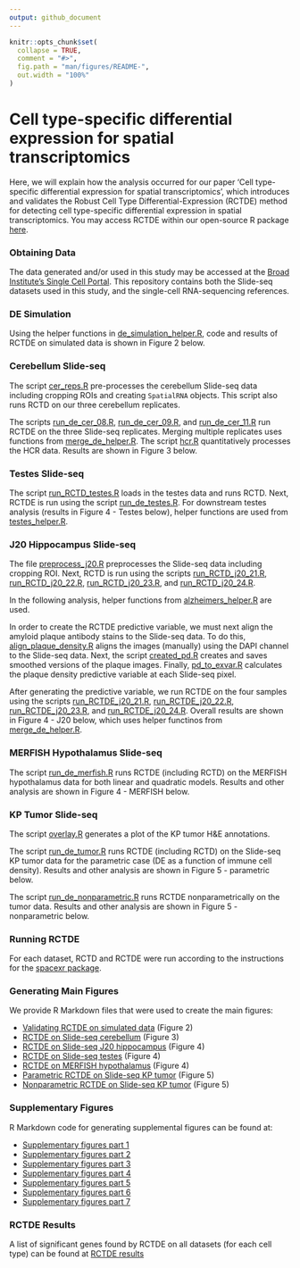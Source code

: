 ```yaml
---
output: github_document
---
```


<!-- README.md is generated from README.Rmd. Please edit that file -->

```r
knitr::opts_chunk$set(
  collapse = TRUE,
  comment = "#>",
  fig.path = "man/figures/README-",
  out.width = "100%"
)
```

# Cell type-specific differential expression for spatial transcriptomics

<!-- badges: start -->
<!-- badges: end -->

Here, we will explain how the analysis occurred for our paper 'Cell type-specific differential expression for spatial transcriptomics',
which introduces and validates the Robust Cell Type Differential-Expression (RCTDE) method for detecting cell type-specific differential expression in spatial transcriptomics. You may access RCTDE within our open-source R package [here](https://github.com/dmcable/spacexr).

### Obtaining Data

The data generated and/or used in this study may be accessed at the [Broad Institute's Single Cell Portal](https://singlecell.broadinstitute.org/single_cell/study/SCP1663). This repository contains
both the Slide-seq datasets used in this study, and the single-cell RNA-sequencing references.

### DE Simulation

Using the helper functions in [de_simulation_helper.R](https://github.com/dmcable/spacexr/tree/master/AnalysisRCTDE/helper_functions/de_simulation_helper.R), code and results of RCTDE on simulated data is 
shown in Figure 2 below.

### Cerebellum Slide-seq

The script [cer_reps.R](https://github.com/dmcable/spacexr/tree/master/AnalysisRCTDE/Preprocessing_and_RCTD/cer_reps.R) pre-processes the cerebellum Slide-seq data including cropping ROIs and
creating `SpatialRNA` objects. This script also runs RCTD on our three cerebellum replicates.

The scripts [run_de_cer_08.R](https://github.com/dmcable/spacexr/tree/master/AnalysisRCTDE/run_RCTDE/run_de_cer_08.R), [run_de_cer_09.R](https://github.com/dmcable/spacexr/tree/master/AnalysisRCTDE/run_RCTDE/run_de_cer_09.R), and [run_de_cer_11.R](https://github.com/dmcable/spacexr/tree/master/AnalysisRCTDE/run_RCTDE/run_de_cer_11.R) run RCTDE on the three Slide-seq 
replicates. Merging multiple replicates uses functions from [merge_de_helper.R](https://github.com/dmcable/spacexr/tree/master/AnalysisRCTDE/helper_functions/merge_de_helper.R).
The script [hcr.R](https://github.com/dmcable/spacexr/tree/master/AnalysisRCTDE/image_analysis/hcr.R) quantitatively processes the HCR data. Results are shown in Figure 3 below.

### Testes Slide-seq

The script [run_RCTD_testes.R](https://github.com/dmcable/spacexr/tree/master/AnalysisRCTDE/Preprocessing_and_RCTD/run_RCTD_testes.R) loads in the testes data and runs RCTD. Next, RCTDE is run using the script [run_de_testes.R](https://github.com/dmcable/spacexr/tree/master/AnalysisRCTDE/run_RCTDE/run_de_testes.R).
For downstream testes analysis (results in Figure 4 - Testes below), helper functions are used from [testes_helper.R](https://github.com/dmcable/spacexr/tree/master/AnalysisRCTDE/helper_functions/testes_helper.R).

### J20 Hippocampus Slide-seq

The file [preprocess_j20.R](https://github.com/dmcable/spacexr/tree/master/AnalysisRCTDE/j20/preprocess_j20.R) preprocesses the Slide-seq data including cropping ROI. Next, RCTD is run using the scripts [run_RCTD_j20_21.R](https://github.com/dmcable/spacexr/tree/master/AnalysisRCTDE/j20/run_RCTD_j20_21.R), 
[run_RCTD_j20_22.R](https://github.com/dmcable/spacexr/tree/master/AnalysisRCTDE/j20/run_RCTD_j20_22.R), [run_RCTD_j20_23.R](https://github.com/dmcable/spacexr/tree/master/AnalysisRCTDE/j20/run_RCTD_j20_23.R), and [run_RCTD_j20_24.R](https://github.com/dmcable/spacexr/tree/master/AnalysisRCTDE/j20/run_RCTD_j20_24.R).

In the following analysis, helper functions from [alzheimers_helper.R](https://github.com/dmcable/spacexr/tree/master/AnalysisRCTDE/helper_functions/alzheimers_helper.R) are used.

In order to create the RCTDE predictive variable, we must next align the amyloid plaque antibody stains to the Slide-seq data. To do this,
[align_plaque_density.R](https://github.com/dmcable/spacexr/tree/master/AnalysisRCTDE/j20/align_plaque_density.R) aligns the images (manually) using the DAPI channel to the Slide-seq data.
Next, the script [created_pd.R](https://github.com/dmcable/spacexr/tree/master/AnalysisRCTDE/j20/create_pd.R) creates and saves smoothed versions of the plaque images. Finally, [pd_to_exvar.R](https://github.com/dmcable/spacexr/tree/master/AnalysisRCTDE/j20/pd_to_exvar.R)
calculates the plaque density predictive variable at each Slide-seq pixel.

After generating the predictive variable, we run RCTDE on the four samples using the scripts [run_RCTDE_j20_21.R](https://github.com/dmcable/spacexr/tree/master/AnalysisRCTDE/j20/run_RCTDE_j20_21.R),
[run_RCTDE_j20_22.R](https://github.com/dmcable/spacexr/tree/master/AnalysisRCTDE/j20/run_RCTDE_j20_22.R), [run_RCTDE_j20_23.R](https://github.com/dmcable/spacexr/tree/master/AnalysisRCTDE/j20/run_RCTDE_j20_23.R), and [run_RCTDE_j20_24.R](https://github.com/dmcable/spacexr/tree/master/AnalysisRCTDE/j20/run_RCTDE_j20_24.R). Overall results are shown in Figure 4 - J20 below,
which uses helper functinos from [merge_de_helper.R](https://github.com/dmcable/spacexr/tree/master/AnalysisRCTDE/helper_functions/merge_de_helper.R).

### MERFISH Hypothalamus Slide-seq

The script [run_de_merfish.R](https://github.com/dmcable/spacexr/tree/master/AnalysisRCTDE/run_RCTDE/run_de_merfish.R) runs RCTDE (including RCTD) on the MERFISH hypothalamus data for both linear
and quadratic models. Results and other analysis are shown in Figure 4 - MERFISH below.

### KP Tumor Slide-seq 

The script [overlay.R](https://github.com/dmcable/spacexr/tree/master/AnalysisRCTDE/image_analysis/overlay.R) generates a plot of the KP tumor H&E annotations.

The script [run_de_tumor.R](https://github.com/dmcable/spacexr/tree/master/AnalysisRCTDE/run_RCTDE/run_de_tumor.R) runs RCTDE (including RCTD) on the Slide-seq KP tumor data for the parametric case
(DE as a function of immune cell density). Results and other analysis are shown in Figure 5 - parametric below.

The script [run_de_nonparametric.R](https://github.com/dmcable/spacexr/tree/master/AnalysisRCTDE/run_RCTDE/run_de_nonparametric.R) runs RCTDE nonparametrically on the tumor data. Results and other analysis 
are shown in Figure 5 - nonparametric below.

### Running RCTDE

For each dataset, RCTD and RCTDE were run according to the instructions for the [spacexr package](https://github.com/dmcable/spacexr). 

### Generating Main Figures

We provide R Markdown files that were used to create the main figures:

* [Validating RCTDE on simulated data](https://raw.githack.com/dmcable/spacexr/master/AnalysisRCTDE/Figures/figure2.html) (Figure 2)
* [RCTDE on Slide-seq cerebellum](https://raw.githack.com/dmcable/spacexr/master/AnalysisRCTDE/Figures/figure3.html) (Figure 3)
* [RCTDE on Slide-seq J20 hippocampus](https://raw.githack.com/dmcable/spacexr/master/AnalysisRCTDE/Figures/figure4_j20.html) (Figure 4)
* [RCTDE on Slide-seq testes](https://raw.githack.com/dmcable/spacexr/master/AnalysisRCTDE/Figures/figure4_testes.html) (Figure 4)
* [RCTDE on MERFISH hypothalamus](https://raw.githack.com/dmcable/spacexr/master/AnalysisRCTDE/Figures/figure4_merfish.html) (Figure 4)
* [Parametric RCTDE on Slide-seq KP tumor](https://raw.githack.com/dmcable/spacexr/master/AnalysisRCTDE/Figures/figure5_parametric.html) (Figure 5)
* [Nonparametric RCTDE on Slide-seq KP tumor](https://raw.githack.com/dmcable/spacexr/master/AnalysisRCTDE/Figures/figure5_nonparametric.html) (Figure 5)

### Supplementary Figures

R Markdown code for generating supplemental figures can be found at:

* [Supplementary figures part 1](https://github.com/dmcable/spacexr/tree/master/AnalysisRCTDE/Figures/supp1.Rmd) 
* [Supplementary figures part 2](https://github.com/dmcable/spacexr/tree/master/AnalysisRCTDE/Figures/supp2.Rmd)
* [Supplementary figures part 3](https://github.com/dmcable/spacexr/tree/master/AnalysisRCTDE/Figures/supp3.Rmd) 
* [Supplementary figures part 4](https://github.com/dmcable/spacexr/tree/master/AnalysisRCTDE/Figures/supp4.Rmd)
* [Supplementary figures part 5](https://github.com/dmcable/spacexr/tree/master/AnalysisRCTDE/Figures/supp5.Rmd)
* [Supplementary figures part 6](https://github.com/dmcable/spacexr/tree/master/AnalysisRCTDE/Figures/supp6.Rmd)
* [Supplementary figures part 7](https://github.com/dmcable/spacexr/tree/master/AnalysisRCTDE/Figures/supp7.Rmd)

### RCTDE Results

A list of significant genes found by RCTDE on all datasets (for each cell type) can be found at [RCTDE results](https://github.com/dmcable/spacexr/tree/master/AnalysisRCTDE/paper_results)
